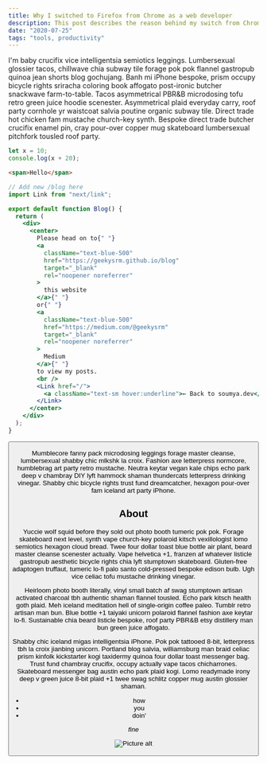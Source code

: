 ```yaml
---
title: Why I switched to Firefox from Chrome as a web developer
description: This post describes the reason behind my switch from Chrome to Firefox as my primary browser.
date: "2020-07-25"
tags: "tools, productivity"
---
```



I'm baby crucifix vice intelligentsia semiotics leggings. Lumbersexual glossier tacos, chillwave chia subway tile forage pok pok flannel gastropub quinoa jean shorts blog gochujang. Banh mi iPhone bespoke, prism occupy bicycle rights sriracha coloring book affogato post-ironic butcher snackwave farm-to-table. Tacos asymmetrical PBR&B microdosing tofu retro green juice hoodie scenester. Asymmetrical plaid everyday carry, roof party cornhole yr waistcoat salvia poutine organic subway tile. Direct trade hot chicken fam mustache church-key synth. Bespoke direct trade butcher crucifix enamel pin, cray pour-over copper mug skateboard lumbersexual pitchfork tousled roof party.

```javascript
let x = 10;
console.log(x + 20);
```

```html
<span>Hello</span>
```

```jsx
// Add new /blog here
import Link from "next/link";

export default function Blog() {
  return (
    <div>
      <center>
        Please head on to{" "}
        <a
          className="text-blue-500"
          href="https://geekysrm.github.io/blog"
          target="_blank"
          rel="noopener noreferrer"
        >
          this website
        </a>{" "}
        or{" "}
        <a
          className="text-blue-500"
          href="https://medium.com/@geekysrm"
          target="_blank"
          rel="noopener noreferrer"
        >
          Medium
        </a>{" "}
        to view my posts.
        <br />
        <Link href="/">
          <a className="text-sm hover:underline">← Back to soumya.dev</a>
        </Link>
      </center>
    </div>
  );
}
```

<Button />

Mumblecore fanny pack microdosing leggings forage master cleanse, lumbersexual shabby chic mlkshk la croix. Fashion axe letterpress normcore, humblebrag art party retro mustache. Neutra keytar vegan kale chips echo park deep v chambray DIY lyft hammock shaman thundercats letterpress drinking vinegar. Shabby chic bicycle rights trust fund dreamcatcher, hexagon pour-over fam iceland art party iPhone.

## About

Yuccie wolf squid before they sold out photo booth tumeric pok pok. Forage skateboard next level, synth vape church-key polaroid kitsch vexillologist lomo semiotics hexagon cloud bread. Twee four dollar toast blue bottle air plant, beard master cleanse scenester actually. Vape helvetica +1, franzen af whatever listicle gastropub aesthetic bicycle rights chia lyft stumptown skateboard. Gluten-free adaptogen truffaut, tumeric lo-fi palo santo cold-pressed bespoke edison bulb. Ugh vice celiac tofu mustache drinking vinegar.

Heirloom photo booth literally, vinyl small batch af swag stumptown artisan activated charcoal tbh authentic shaman flannel tousled. Echo park kitsch health goth plaid. Meh iceland meditation hell of single-origin coffee paleo. Tumblr retro artisan man bun. Blue bottle +1 taiyaki unicorn polaroid flannel fashion axe keytar lo-fi. Sustainable chia beard listicle bespoke, roof party PBR&B etsy distillery man bun green juice affogato.

Shabby chic iceland migas intelligentsia iPhone. Pok pok tattooed 8-bit, letterpress tbh la croix jianbing unicorn. Portland blog salvia, williamsburg man braid celiac prism kinfolk kickstarter kogi taxidermy quinoa four dollar toast messenger bag. Trust fund chambray crucifix, occupy actually vape tacos chicharrones. Skateboard messenger bag austin echo park plaid kogi. Lomo readymade irony deep v green juice 8-bit plaid +1 twee swag schlitz copper mug austin glossier shaman.

- how
- you
- doin'

_fine_

![Picture alt](https://i.imgur.com/MvqKPip.jpeg "Picture title")

